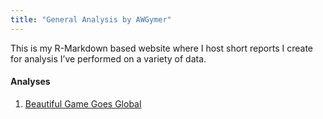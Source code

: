 ```yaml
---
title: "General Analysis by AWGymer"
---
```


This is my R-Markdown based website where I host short reports I create for analysis I've performed on a  variety of data.

#### Analyses

1. [Beautiful Game Goes Global](beautiful-game-goes-global.html)
